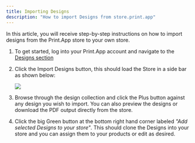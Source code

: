 ```yaml
---
title: Importing Designs
description: "How to import Designs from store.print.app"
---
```


In this article, you will receive step-by-step instructions on how to import designs from the Print.App store to your own store.

1.  To get started, log into your Print.App account and navigate to the [Designs section](https://admin.print.app/designs)

2.  Click the Import Designs button, this should load the Store in a side bar as shown below:
    <Frame>
        <img src="/images/design-import.png" />
    </Frame>

3.  Browse through the design collection and click the Plus button against any design you wish to import. You can also preview the designs or download the PDF output directly from the store.

4.  Click the big Green button at the bottom right hand corner labeled *"Add selected Designs to your store"*. This should clone the Designs into your store and you can assign them to your products or edit as desired.